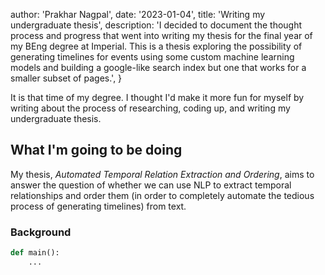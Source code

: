 
  author: 'Prakhar Nagpal',
  date: '2023-01-04',
  title: 'Writing my undergraduate thesis',
  description:
    'I decided to document the thought process and progress that went into writing my thesis for the final year of my BEng degree at Imperial. This is a thesis exploring the possibility of generating timelines for events using some custom machine learning models and building a google-like search index but one that works for a smaller subset of pages.',
}

 
It is that time of my degree. I thought I'd make it more fun for myself by writing about the process of researching, coding up, and writing my undergraduate thesis.

## What I'm going to be doing

My thesis, _Automated Temporal Relation Extraction and Ordering_, aims to answer the question of whether we can use NLP to extract temporal relationships and order them (in order to completely automate the tedious process of generating timelines) from text.

### Background

```python
def main():
    ...
```
